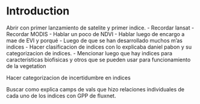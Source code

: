 # Introduction

Abrir con primer lanzamiento de satelite y primer indice.
 - Recordar lansat
 - Recordar MODIS
 - Hablar un poco de NDVI
 - Hablar luego de encargo a mae de EVI y porqué
 - Luego de que se han desarrollado muchos m'as indices
 - Hacer clasificacion de indices con lo explicaba daniel pabon y
   su categorizacion de indices.
 - Mencionar luego que hay indices para caracteristicas biofisicas y
   otros que se pueden usar para funcionamiento de la vegetation

Hacer categorizacion de incertidumbre en indices


Buscar como explica camps de vals que hizo relaciones individuales de
cada uno de los indices con GPP de fluxnet.
